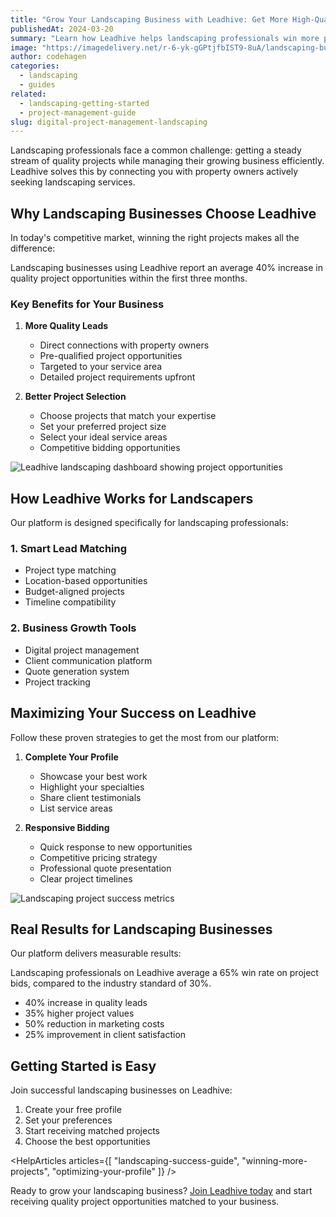 ```yaml
---
title: "Grow Your Landscaping Business with Leadhive: Get More High-Quality Projects"
publishedAt: 2024-03-20
summary: "Learn how Leadhive helps landscaping professionals win more projects, streamline operations, and grow their business through smart lead management."
image: "https://imagedelivery.net/r-6-yk-gGPtjfbIST9-8uA/landscaping-business/public"
author: codehagen
categories:
  - landscaping
  - guides
related:
  - landscaping-getting-started
  - project-management-guide
slug: digital-project-management-landscaping
---
```


Landscaping professionals face a common challenge: getting a steady stream of quality projects while managing their growing business efficiently. Leadhive solves this by connecting you with property owners actively seeking landscaping services.

## Why Landscaping Businesses Choose Leadhive

In today's competitive market, winning the right projects makes all the difference:

<Note variant="info">
Landscaping businesses using Leadhive report an average 40% increase in quality project opportunities within the first three months.
</Note>

### Key Benefits for Your Business

1. **More Quality Leads**
   - Direct connections with property owners
   - Pre-qualified project opportunities
   - Targeted to your service area
   - Detailed project requirements upfront

2. **Better Project Selection**
   - Choose projects that match your expertise
   - Set your preferred project size
   - Select your ideal service areas
   - Competitive bidding opportunities

<Image
  alt="Leadhive landscaping dashboard showing project opportunities"
  src="https://imagedelivery.net/r-6-yk-gGPtjfbIST9-8uA/landscaping-dashboard/public"
  width={1200}
  height={675}
/>

## How Leadhive Works for Landscapers

Our platform is designed specifically for landscaping professionals:

### 1. Smart Lead Matching
- Project type matching
- Location-based opportunities
- Budget-aligned projects
- Timeline compatibility

### 2. Business Growth Tools
- Digital project management
- Client communication platform
- Quote generation system
- Project tracking

<Quote
  author="Michael Anderson"
  authorSrc="https://imagedelivery.net/r-6-yk-gGPtjfbIST9-8uA/landscaper-profile/public"
  title="Owner"
  company="Anderson Landscaping"
  companySrc="https://imagedelivery.net/r-6-yk-gGPtjfbIST9-8uA/company-logo/public"
  text="Since joining Leadhive, we've doubled our project pipeline and can now be selective about which projects we take on. The quality of leads is exceptional."
/>

## Maximizing Your Success on Leadhive

Follow these proven strategies to get the most from our platform:

1. **Complete Your Profile**
   - Showcase your best work
   - Highlight your specialties
   - Share client testimonials
   - List service areas

2. **Responsive Bidding**
   - Quick response to new opportunities
   - Competitive pricing strategy
   - Professional quote presentation
   - Clear project timelines

<Image
  alt="Landscaping project success metrics"
  src="https://imagedelivery.net/r-6-yk-gGPtjfbIST9-8uA/success-metrics/public"
  width={1200}
  height={675}
/>

## Real Results for Landscaping Businesses

Our platform delivers measurable results:

<Note variant="success">
Landscaping professionals on Leadhive average a 65% win rate on project bids, compared to the industry standard of 30%.
</Note>

- 40% increase in quality leads
- 35% higher project values
- 50% reduction in marketing costs
- 25% improvement in client satisfaction

## Getting Started is Easy

Join successful landscaping businesses on Leadhive:

1. Create your free profile
2. Set your preferences
3. Start receiving matched projects
4. Choose the best opportunities

<HelpArticles
  articles={[
    "landscaping-success-guide",
    "winning-more-projects",
    "optimizing-your-profile"
  ]}
/>

Ready to grow your landscaping business? [Join Leadhive today](/au/landscaping/provider/sign-up) and start receiving quality project opportunities matched to your business. 